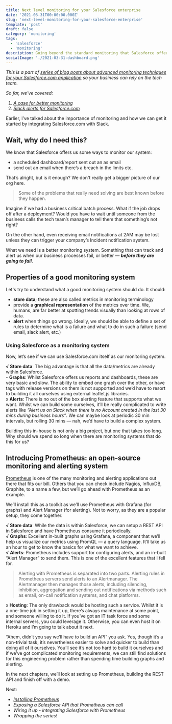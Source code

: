 ```yaml
---
title: Next level monitoring for your Salesforce enterprise
date: '2021-03-31T00:00:00.000Z'
slug: 'next-level-monitoring-for-your-salesforce-enterprise'
template: 'post'
draft: false
category: 'monitoring'
tags:
  - 'salesforce'
  - 'monitoring'
description: Going beyond the standard monitoring that Salesforce offers so you can monitor your business
socialImage: './2021-03-31-dashboard.png'
---
```


_This is a part of [series of blog posts about advanced monitoring techniques for your Salesforce.com application](/series-about-monitoring-your-salesforce-enterprise) so your business can rely on the tech team._

_So far, we've covered:_  
1. _[A case for better monitoring](/a-case-for-better-monitoring)_  
2. _[Slack alerts for Salesforce.com](/slack-alerts-for-salesforce)_

Earlier, I’ve talked about the importance of monitoring and how we can get it started by integrating Salesforce.com with Slack.

## Wait, why do I need this?

We know that Salesforce offers us some ways to monitor our system:

- a scheduled dashboard/report sent out an as email
- send out an email when there’s a breach in the limits etc.

That’s alright, but is it enough? We don't really get a bigger picture of our org here.

> Some of the problems that really need solving are best known before they happen.

Imagine if we had a business critical batch process. What if the job drops off after a deployment? Would you have to wait until someone from the business calls the tech team’s manager to tell them that something’s not right?

On the other hand, even receiving email notifications at 2AM may be lost unless they can trigger your company’s Incident notification system.

What we need is a better monitoring system. Something that can track and alert us when our business processes fail, or better — **_before they are going to fail_**.

## Properties of a good monitoring system

Let's try to understand what a good monitoring system should do. It should:

- **store data**; these are also called metrics in monitoring terminology
- provide a **graphical representation** of the metrics over time. We, humans, are far better at spotting trends visually than looking at rows of data.
- **alert** when things go wrong. Ideally, we should be able to define a set of rules to determine what is a failure and what to do in such a failure (send email, slack alert, etc.)

### Using Salesforce as a monitoring system

Now, let’s see if we can use Salesforce.com itself as our monitoring system.

√ **Store data**: The big advantage is that all the data/metrics are already within Salesforce.  
\- **Graphs**: Whilst Salesforce offers us reports and dashboards, these are very basic and slow. The ability to embed one graph over the other, or have tags with release versions on them is not supported and we’d have to resort to building it all ourselves using external leaflet.js libraries.  
x **Alerts**: There is no out of the box alerting feature that supports what we want. Whilst we can build some ourselves, it’ll be really complicated to write alerts like _“Alert us on Slack when there is no Account created in the last 30 mins during business hours”_. We can maybe look at periodic 30 min intervals, but rolling 30 mins — nah, we’d have to build a complex system.

Building this in-house is not only a big project, but one that takes too long. Why should we spend so long when there are monitoring systems that do this for us?

## Introducing Prometheus: an open-source monitoring and alerting system

[Prometheus](https://prometheus.io/) is one of the many monitoring and alerting applications out there that fits our bill. Others that you can check include Nagios, InfluxDB, Graphite, to a name a few, but we’ll go ahead with Prometheus as an example.

We’ll install this as a toolkit as we’ll use Prometheus with Grafana (for graphs) and Alert Manager (for alerting). Not to worry, as they are a popular setup, they come together.

√ **Store data**: While the data is within Salesforce, we can setup a REST API in Salesforce and have Prometheus consume it periodically.  
√ **Graphs**: Excellent in-built graphs using Grafana, a component that we’ll help us visualize our metrics using PromQL — a query language. It’ll take us an hour to get to know the basics for what we want to achieve.  
√ **Alerts**: Prometheus includes support for configuring alerts, and an in-built “Alert Manager” to send them. This is one of the excellent features that I fell for.

> Alerting with Prometheus is separated into two parts. Alerting rules in Prometheus servers send alerts to an Alertmanager. The Alertmanager then manages those alerts, including silencing, inhibition, aggregation and sending out notifications via methods such as email, on-call notification systems, and chat platforms.

x **Hosting**: The only drawback would be hosting such a service. Whilst it is a one-time job in setting it up, there’s always maintenance at some point, and someone willing to do it. If you’ve got an IT task force and some internal servers, you could leverage it. Otherwise, you can even host it on Heroku and I’m going to talk about it next.

“Ahem, didn’t you say we’ll have to build an API” you ask. Yes, though it’s a non-trivial task, it’s nevertheless easier to solve and quicker to build than doing all of it ourselves. You’ll see it’s not too hard to build it ourselves and if we’ve got complicated monitoring requirements, we can still find solutions for this engineering problem rather than spending time building graphs and alerting.

In the next chapters, we’ll look at setting up Prometheus, building the REST API and finish off with a demo.


Next:
- _[Installing Prometheus](/installing-prometheus-on-heroku)_
- _Exposing a Salesforce API that Prometheus can call_
- _Wiring it up - integrating Salesforce with Prometheus_
- _Wrapping the series!_